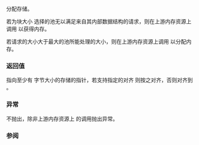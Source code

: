 {{cpp/memory/synchronized_pool_resource/title|do_allocate}}
{{cpp/memory/synchronized_pool_resource/navbar}}
{{ddcl|since=c++17|1=
virtual void* do_allocate( std::size_t bytes, std::size_t alignment );
}}

分配存储。

若为块大小 {{c|bytes}} 选择的池无以满足来自其内部数据结构的请求，则在上游内存资源上调用 {{tt|allocate()}} 以获得内存。

若请求的大小大于最大的池所能处理的大小，则在上游内存资源上调用 {{tt|allocate()}} 以分配内存。

=== 返回值 ===
指向至少有 {{c|bytes}} 字节大小的存储的指针，若支持指定的对齐 {{c|alignment}} 则按之对齐，否则对齐到 {{c|alignof(std::max_align_t)}}。

=== 异常 ===
不抛出，除非上游内存资源上 {{tt|allocate()}} 的调用抛出异常。

=== 参阅 ===
{{dsc begin}}
{{dsc inc|cpp/memory/memory_resource/dsc allocate}}
{{dsc inc|cpp/memory/memory_resource/dsc do_allocate}}
{{dsc end}}

{{langlinks|en|es|ja|ru}}